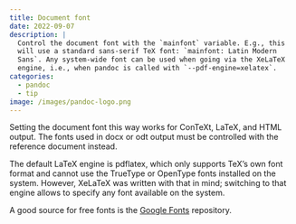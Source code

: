 ```yaml
---
title: Document font
date: 2022-09-07
description: |
  Control the document font with the `mainfont` variable. E.g., this
  will use a standard sans-serif TeX font: `mainfont: Latin Modern
  Sans`. Any system-wide font can be used when going via the XeLaTeX
  engine, i.e., when pandoc is called with `--pdf-engine=xelatex`.
categories:
  - pandoc
  - tip
image: /images/pandoc-logo.png
---
```


Setting the document font this way works for ConTeXt, LaTeX, and
HTML output. The fonts used in docx or odt output must be
controlled with the reference document instead.

The default LaTeX engine is pdflatex, which only supports TeX's
own font format and cannot use the TrueType or OpenType fonts
installed on the system. However, XeLaTeX was written with that in
mind; switching to that engine allows to specify any font
available on the system.

A good source for free fonts is the [Google
Fonts](https://fonts.google.com) repository.
